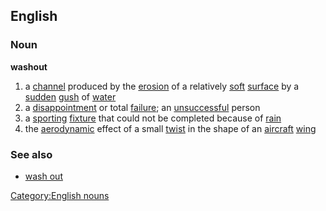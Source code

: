 ==English==
===Noun===
'''washout'''
#a [[channel]] produced by the [[erosion]] of a relatively [[soft]] [[surface]] by a [[sudden]] [[gush]] of [[water]]
#a [[disappointment]] or total [[failure]]; an [[unsuccessful]] person
#a [[sporting]] [[fixture]] that could not be completed because of [[rain]]
#the [[aerodynamic]] effect of a small [[twist]] in the shape of an [[aircraft]] [[wing]]{{wikipedia}}
===See also===
*[[wash out]]
[[Category:English nouns]]